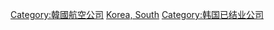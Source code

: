 {{Commonscat|Defunct airlines of South Korea}}

[[Category:韓國航空公司|Category:韓國航空公司]]
[[Category:各國已結業航空公司|Korea, South]]
[[Category:韩国已结业公司|Category:韩国已结业公司]]